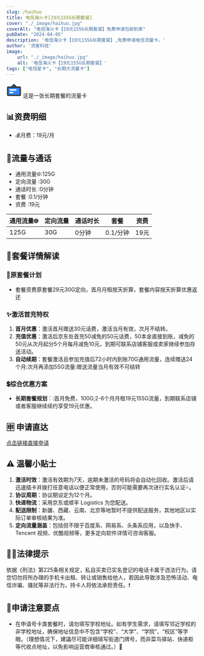 ```yaml
---
slug: /haihuo
title: 电信海火卡[19元155G长期套餐]
cover: "./_image/haihuo.jpg"
coverAlt: "电信海火卡【19元155G长期套餐】免费申请包邮到家"
pubDate: "2024-04-05"
description: '电信海火卡【19元155G长期套餐】,免费申请电信流量卡。'
author: '流客科技'
image:
    url: "./_image/haihuo.jpg"
    alt: '电信海火卡【19元155G长期套餐】'
tags: ["电信星卡", "长期大流量卡"]
---
```



<div class="bg-yellow-500 rounded-lg p-1 text-xl flex justify-start items-center pl-5 gap-3 my-5">
    <svg width="40" height="40" viewBox="0 0 48 48" fill="none" xmlns="http://www.w3.org/2000/svg"><rect x="4" y="15" width="40" height="26" rx="2" fill="#2F88FF" stroke="#333" stroke-width="4" stroke-linejoin="round"/><path d="M24 7L16 15H32L24 7Z" fill="#2F88FF" stroke="#333" stroke-width="4" stroke-linecap="round" stroke-linejoin="round"/><path d="M12 24H30" stroke="#FFF" stroke-width="4" stroke-linecap="round" stroke-linejoin="round"/><path d="M12 32H20" stroke="#FFF" stroke-width="4" stroke-linecap="round" stroke-linejoin="round"/></svg>
    <span>这是一张长期套餐的流量卡</span>
</div>


## 📊资费明细

- 💰月费：19元/月

## 🚀流量与通话

* 通用流量🌐:125G  
* 定向流量 :30G  
* 通话时长 :0分钟
* 套餐 :0.1/分钟
* 资费 :19元 


| 通用流量🌐|   定向流量  |  通话时长  |     套餐   |     资费   |
| --------  |  --------- | ---------  | --------- | ---------  |
|   125G    |     30G    |   0分钟    |   0.1/分钟 |    19元    |

## 🎁套餐详情解读
### 📡原套餐计划
- 套餐资费原套餐29元30G定向，首月月租按天折算，套餐内容按天折算优惠返还

### ✨激活首充特权
1. **首月优惠**：激活首月赠送30元话费，激活当月有效，次月不结转。
2. **充值优惠**：激活后京东处首充50减免的50元话费，50本金直接到账，减免的50元从次月起分5个月每月减免10元，到期可联系店铺客服或卖家继续参加存送活动。
3. **自动续期**：套餐激活且参加充值后72小时内到账70G通用流量，连续赠送24个月:次月再添加55G流量:赠送流量当月有效不可结转

### 💲综合优惠方案
- **长期套餐规划**：:首月免费，100G;2-6个月月租19元155G流量，到期联系店铺或者客服继续续约享受19元优惠。

## 🈸 申请直达
[点击链接直接申请](https://haokawx.lot-ml.com/h5order/index?pudiD=541&userid=108186)

## ⚠️ 温馨小贴士
1. **激活时效**：激活有效期为7天，逾期未激活的号码将会自动化回收。激活后请迅速插卡并拨打任意电话以便正常使用，否则可能需要再次进行实名认证💦。
2. **协议周期**：协议期设定为12个月。
3. **快递物流**：采用京东或顺丰 Logistics 为您配送。
4. **配送限制**：新疆、西藏、云南、北京等地暂时不提供配送服务，其他地区以实际订单审核结果为准。
5. **定向流量涵盖**：包括但不限于百度系、网易系、头条系应用，以及快手、 Tencent 视频、优酷视频等，更多定向软件详情可咨询客服。

## 👮‍♂️法律提示
依据《刑法》第225条相关规定，私自买卖已实名登记的电话卡属于违法行为。请您切勿将所办理的手机卡出租、转让或销售给他人，若因此导致涉及恐怖活动、电信诈骗、骚扰等非法行为，持卡人将依法承担责任。❗️

## 📝申请注意要点
- 在申请号卡类套餐时，请勿填写学校地址。如有学生需求，请填写邻近学校的非学校地址，确保地址信息中不包含“学校”、“大学”、“学院”、“校区”等字眼。（理想情况下，建議尽可能详细填写街道门牌号，而非菜鸟驿站、快递柜等代收点地址，以免影响运营商审核通过。）📍

